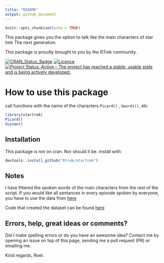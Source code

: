 ```yaml
---
title: "README"
output: github_document
---
```



```r
knitr::opts_chunk$set(echo = TRUE)
```

This package gives you the option to talk like the main characters
of star trek The next generation. 

This package is proudly brought to you  by the RTrek community. 

[![CRAN_Status_Badge](http://www.r-pkg.org/badges/version/startrek)](https://cran.r-project.org/package=startrek) [![Licence](https://img.shields.io/badge/licence-GPL--3-blue.svg)](https://www.gnu.org/licenses/gpl-3.0.en.html)[![Project Status: Active – The project has reached a stable, usable state and is being actively developed.](http://www.repostatus.org/badges/latest/active.svg)](http://www.repostatus.org/#active)


# How to use this package

call functions with the name of the characters
`Picard()` , `Geordi()`, etc

```r
library(startrek)
Picard()
Guinan()
```
## Installation
This package is not on cran. Nor should it be.
install with:
```r
devtools::install_github("Rtrek/startrek")
```

## Notes
I have filtered the spoken words of the main characters from the rest of the script.
If you would like all sentances in every episode spoken by 
everyone, you have to use the data from [here](https://github.com/RTrek/TNG "data only")

Code that created the dataset can be found [here](https://github.com/RTrek/startrekTNGdataset "contains code")

## Errors, help, great ideas or comments?
Did I make spelling errors or do you have an awesome idea?
Contact me by opening an issue on top of this page,
sending me a pull request (PR)
or emailing me. 

Kind regards,
Roel.
